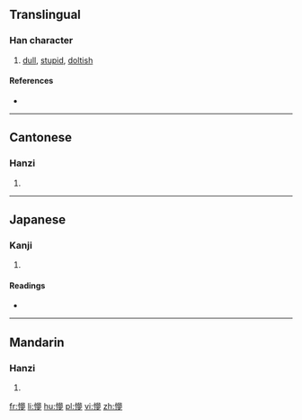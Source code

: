 ==Translingual==

===Han character===
{{Han char|rn=61|rad=心|as=14|sn=17|four=|canj=心廿田弓 (PTWN)|ids=⿰[[忄]][[夢]]}}

# [[dull]], [[stupid]], [[doltish]]

====References====
* {{Han ref|kx=0406.330|dkj=11372|dj=0747.260|hdz=42364.110|uh=61DC|ud=25052}}

----

==Cantonese==

===Hanzi===
{{yue-hanzi|jyut=[[mung1]]|y=mung1}}

# {{defn|lang=yue|sort=心14}}

----

==Japanese==

===Kanji===
{{ja-kanji|grade=|rs=心14}}

# {{defn|lang=ja|sort=心14}}

====Readings====
* {{ja-readings|on=[[ぼう]] (bō), [[もう]] (mō), [[む]] (mu)|kun=[[くらい]] (kurai)}}

----

==Mandarin==

===Hanzi===
{{cmn-hanzi|pin=[[měng]] ([[meng3]]), [[mèng]] ([[meng4]])|wg=meng<sup>3</sup>, meng<sup>4</sup>}}

# {{defn|lang=cmn|sort=心14}}

[[fr:懜]]
[[li:懜]]
[[hu:懜]]
[[pl:懜]]
[[vi:懜]]
[[zh:懜]]